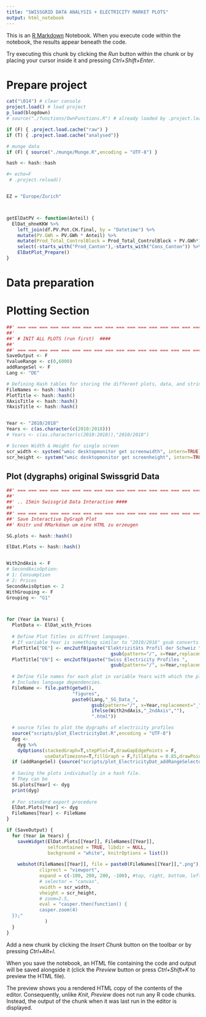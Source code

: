 ```yaml
---
title: "SWISSGRID DATA ANALYSIS + ELECTRICITY MARKET PLOTS"
output: html_notebook
---
```


This is an [R Markdown](http://rmarkdown.rstudio.com) Notebook. When you execute code within the notebook, the results appear beneath the code. 

Try executing this chunk by clicking the *Run* button within the chunk or by placing your cursor inside it and pressing *Ctrl+Shift+Enter*. 

# Prepare project
```r
cat("\014") # clear console
project.load() # load project
p_load(blogdown)
# source("./functions/OwnFunctions.R") # already loaded by .project.load

if (F) { .project.load.cache("raw") }
if (T) { .project.load.cache("analysed")}

# munge data
if (F) { source("./munge/Munge.R",encoding = "UTF-8") }

hash <- hash::hash

#+ echo=F
 # .project.reload()


EZ = "Europe/Zurich"



getElDatPV <- function(Anteil) {
  ElDat_ohneKKW %>% 
    left_join(df.PV.Pot.CH.final, by = "Datetime") %>% 
    mutate(PV.GWh = PV.GWh * Anteil) %>% 
    mutate(Prod_Total_ControlBlock = Prod_Total_ControlBlock + PV.GWh*1E06) %>%
    select(-starts_with("Prod_Canton"),-starts_with("Cons_Canton")) %>%
    ElDatPlot_Prepare()
}

```

# Data preparation

# Plotting Section
```r
##' === === === === === === === === === === === === === === === === ====
##' 
##' # INIT ALL PLOTS (run first)  ####
##' 
##' === === === === === === === === === === === === === === === === ===
SaveOutput <- F
YvalueRange <- c(0,6000)
addRangeSel <- F
Lang <- "DE"

# Defining Hash tables for storing the different plots, data, and strings for different language options
FileNames <- hash::hash()
PlotTitle <- hash::hash()
XAxisTitle <- hash::hash()
YAxisTitle <- hash::hash()


Year <- "2010/2018"
Years <- c(as.character(c(2010:2018)))
# Years <- c(as.character(c(2010:2018)),"2010/2018")

# Screen Width & Height for single screen
scr_width <- system("wmic desktopmonitor get screenwidth", intern=TRUE)[2] %>% as.numeric(.)
scr_height <- system("wmic desktopmonitor get screenheight", intern=TRUE)[2] %>% as.numeric(.)

```

## Plot (dygraphs) original Swissgrid Data
```r
##' === === === === === === === === === === === === === === === === ===
##' 
##' .. 15min Swissgrid Data Interactive ####
##' 
##' === === === === === === === === === === === === === === === === ===
##' Save Interactive DyGraph Plot
##' Knitr und RMarkdown um eine HTML zu erzeugen

SG.plots <- hash::hash()

ElDat.Plots <- hash::hash()


With2ndAxis <- F
# SecondAxisOption: 
# 1: Consumption
# 2: Prices
SecondAxisOption <- 2
WithGrouping <- F
Grouping <- "G1"



for (Year in Years) {
  PlotData <- ElDat_with_Prices
  
  # Define Plot Titles in diffrent languages.
  # If variable Year is something similar to "2010/2016" gsub converts it to "2010 to 2016" in the title.
  PlotTitle["DE"] <- enc2utf8(paste("Elektrizitäts Profil der Schweiz ",
                                      gsub(pattern="/", x=Year,replacement=" bis ")))
  PlotTitle["EN"] <- enc2utf8(paste("Swiss Electricity Profiles ",
                                      gsub(pattern="/", x=Year,replacement=" to ")))
  
  # Define file names for each plot in variable Years with which the plot will be saved on disk.
  # Includes language dependencies.
  FileName <- file.path(getwd(),
                        "figures",
                        paste0(Lang,"_SG_Data_",
                               gsub(pattern="/", x=Year,replacement="_"), # needed if filter is e.g. "2010/2016"
                               ifelse(With2ndAxis,"_2ndAxis",""),
                               ".html"))

  # source files to plot the dygraphs of electricity profiles
  source("scripts/plot_ElectricityDat.R",encoding = "UTF-8")
  dyg <- 
    dyg %>%   
    dyOptions(stackedGraph=T,stepPlot=T,drawGapEdgePoints = F,
              useDataTimezone=T,fillGraph = F,fillAlpha = 0.85,drawPoints = F)
  if (addRangeSel) {source("scripts/plot_ElectricityDat_addRangeSelector.R",encoding = "UTF-8")} 
  
  # Saving the plots individually in a hash file.
  # They can be 
  SG.plots[Year] <- dyg
  print(dyg)
  
  # For standard export procedure
  ElDat.Plots[Year] <- dyg
  FileNames[Year] <- FileName
}

if (SaveOutput) {
  for (Year in Years) {
    saveWidget(ElDat.Plots[[Year]], FileNames[[Year]], 
               selfcontained = TRUE, libdir = NULL,
               background = "white", knitrOptions = list())
    
    webshot(FileNames[[Year]], file = paste0(FileNames[[Year]],".png"),
            cliprect = "viewport",
            expand = c(-100, 200, 200, -100), #top, right, bottom, left
            # selector = "canvas",
            vwidth = scr_width,
            vheight = scr_height,
            # zoom=2.5,
            eval = "casper.then(function() {
            casper.zoom(4)
  });"
              )
  }
}


```



Add a new chunk by clicking the *Insert Chunk* button on the toolbar or by pressing *Ctrl+Alt+I*.

When you save the notebook, an HTML file containing the code and output will be saved alongside it (click the *Preview* button or press *Ctrl+Shift+K* to preview the HTML file).

The preview shows you a rendered HTML copy of the contents of the editor. Consequently, unlike *Knit*, *Preview* does not run any R code chunks. Instead, the output of the chunk when it was last run in the editor is displayed.
